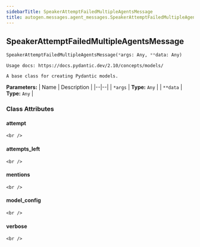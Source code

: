 ```yaml
---
sidebarTitle: SpeakerAttemptFailedMultipleAgentsMessage
title: autogen.messages.agent_messages.SpeakerAttemptFailedMultipleAgentsMessage
---
```

<h2 id="autogen.messages.agent_messages.SpeakerAttemptFailedMultipleAgentsMessage" class="doc doc-heading">
    <code class="doc-symbol doc-symbol-heading doc-symbol-class"></code>
    <span class="doc doc-object-name doc-class-name">SpeakerAttemptFailedMultipleAgentsMessage</span>
    <a href="#autogen.messages.agent_messages.SpeakerAttemptFailedMultipleAgentsMessage" class="headerlink" title="Permanent link"></a>
</h2>

```python
SpeakerAttemptFailedMultipleAgentsMessage(*args: Any, **data: Any)
```

    Usage docs: https://docs.pydantic.dev/2.10/concepts/models/
    
    A base class for creating Pydantic models.

<b>Parameters:</b>
| Name | Description |
|--|--|
| `*args` | **Type:** `Any` |
| `**data` | **Type:** `Any` |

### Class Attributes

<code class="doc-symbol doc-symbol-heading doc-symbol-attribute"></code>
#### attempt
<a href="#autogen.messages.agent_messages.SpeakerAttemptFailedMultipleAgentsMessage.attempt" class="headerlink" title="Permanent link"></a>

    <br />

<code class="doc-symbol doc-symbol-heading doc-symbol-attribute"></code>
#### attempts_left
<a href="#autogen.messages.agent_messages.SpeakerAttemptFailedMultipleAgentsMessage.attempts_left" class="headerlink" title="Permanent link"></a>

    <br />

<code class="doc-symbol doc-symbol-heading doc-symbol-attribute"></code>
#### mentions
<a href="#autogen.messages.agent_messages.SpeakerAttemptFailedMultipleAgentsMessage.mentions" class="headerlink" title="Permanent link"></a>

    <br />

<code class="doc-symbol doc-symbol-heading doc-symbol-attribute"></code>
#### model_config
<a href="#autogen.messages.agent_messages.SpeakerAttemptFailedMultipleAgentsMessage.model_config" class="headerlink" title="Permanent link"></a>

    <br />

<code class="doc-symbol doc-symbol-heading doc-symbol-attribute"></code>
#### verbose
<a href="#autogen.messages.agent_messages.SpeakerAttemptFailedMultipleAgentsMessage.verbose" class="headerlink" title="Permanent link"></a>

    <br />